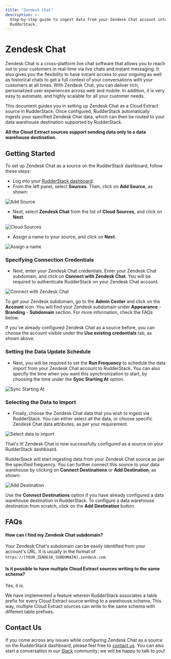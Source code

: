 ```yaml
---
title: "Zendesk Chat"
description: >-
  Step-by-step guide to ingest data from your Zendesk Chat account into
  RudderStack.
---
```


# Zendesk Chat

Zendesk Chat is a cross-platform live chat software that allows you to reach out to your customers in real-time via live chats and instant messaging. It also gives you the flexibility to have instant access to your ongoing as well as historical chats to get a full context of your conversations with your customers at all times. With Zendesk Chat, you can deliver rich, personalized user experiences across web and mobile. In addition, it is very easy to automate, and highly scalable for all your customer needs.

This document guides you in setting up Zendesk Chat as a Cloud Extract source in RudderStack. Once configured, RudderStack automatically ingests your specified Zendesk Chat data, which can then be routed to your data warehouse destination supported by RudderStack.

<div class="infoBlock">

**All the Cloud Extract sources support sending data only to a data warehouse destination.**

</div>

## Getting Started

To set up Zendesk Chat as a source on the RudderStack dashboard, follow these steps:

- Log into your [RudderStack dashboard](https://app.rudderlabs.com/signup?type=freetrial).
- From the left panel, select **Sources**. Then, click on **Add Source**, as shown:

<img src="../assets/1 (4) (3) (3) (3) (3) (3) (3) (3) (3) (3) (3) (3) (3) (3) (3) (3) (2) (1).png" alt="Add Source" />

- Next, select **Zendesk Chat** from the list of **Cloud Sources**, and click on **Next**.

<img src="../assets/2 (13).png" alt="Cloud Sources" />

- Assign a name to your source, and click on **Next**.

<img src="../assets/3 (9).png" alt="Assign a name" />

### Specifying Connection Credentials

- Next, enter your Zendesk Chat credentials. Enter your Zendesk Chat subdomain, and click on **Connect with Zendesk Chat**. You will be required to authenticate RudderStack on your Zendesk Chat account.

<img src="../assets/4 (11).png" alt="Connect with Zendesk Chat" />

<div class="infoBlock">
  
  To get your Zendesk subdomain, go to the **Admin Center** and click on the **Account** icon. You will find your Zendesk subdomain under **Appearance** - **Branding** - **Subdomain** section. For more information, check the FAQs below.
</div>

<div class="infoBlock">

If you've already configured Zendesk Chat as a source before, you can choose the account visible under the **Use existing credentials** tab, as shown above.

</div>

### Setting the Data Update Schedule

- Next, you will be required to set the **Run Frequency** to schedule the data import from your Zendesk Chat account to RudderStack. You can also specify the time when you want this synchronization to start, by choosing the time under the **Sync Starting At** option.

<img src="../assets/5 (12).png" alt="Sync Starting At" />

### Selecting the Data to Import

- Finally, choose the Zendesk Chat data that you wish to ingest via RudderStack. You can either select all the data, or choose specific Zendesk Chat data attributes, as per your requirement.

<img src="../assets/6 (11).png" alt="Select data to import" />

That's it! Zendesk Chat is now successfully configured as a source on your RudderStack dashboard.

RudderStack will start ingesting data from your Zendesk Chat source as per the specified frequency. You can further connect this source to your data warehouse by clicking on **Connect Destinations** or **Add Destination**, as shown:

<img src="../assets/7 (8).png" alt="Add Destination" />

<div class="successBlock">

  Use the **Connect Destinations** option if you have already
  configured a data warehouse destination in RudderStack. To configure a data
  warehouse destination from scratch, click on the
  **Add Destination** button.
</div>

## FAQs

#### How can I find my Zendesk Chat subdomain?

Your Zendesk Chat's subdomain can be easily identified from your account's URL. It is usually in the format of `https://[YOUR_ZENDESK_SUBDOMAIN].zendesk.com`.

#### Is it possible to have multiple Cloud Extract sources writing to the same schema?

Yes, it is.

We have implemented a feature wherein RudderStack associates a table prefix for every Cloud Extract source writing to a warehouse schema. This way, multiple Cloud Extract sources can write to the same schema with different table prefixes.

## Contact Us

If you come across any issues while configuring Zendesk Chat as a source on the RudderStack dashboard, please feel free to [contact us](mailto:%20docs@rudderstack.com). You can also start a conversation in our [Slack](https://rudderstack.com/join-rudderstack-slack-community) community; we will be happy to talk to you!
